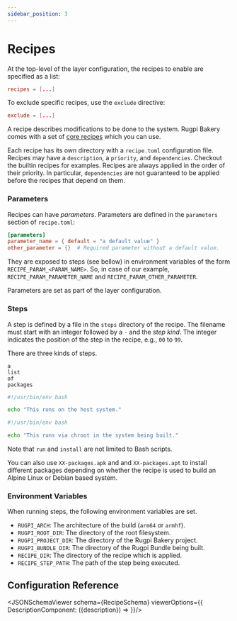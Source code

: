 ```yaml
---
sidebar_position: 3
---
```





# Recipes

At the top-level of the layer configuration, the recipes to enable are specified as a list:

```toml title="<layer name>.toml"
recipes = [...]
```
To exclude specific recipes, use the `exclude` directive:

```toml
exclude = [...]
```

A recipe describes modifications to be done to the system.
Rugpi Bakery comes with a set of [core recipes](https://github.com/silitics/rugpi/tree/main/bakery/repositories/core/recipes) which you can use.

Each recipe has its own directory with a `recipe.toml` configuration file.
Recipes may have a `description`, a `priority`, and `dependencies`.
Checkout the builtin recipes for examples.
Recipes are always applied in the order of their priority.
In particular, `dependencies` are not guaranteed to be applied before the recipes that depend on them.

### Parameters

Recipes can have _parameters_.
Parameters are defined in the `parameters` section of `recipe.toml`:

```toml
[parameters]
parameter_name = { default = "a default value" }
other_parameter = {}  # Required parameter without a default value.
```

They are exposed to steps (see bellow) in environment variables of the form `RECIPE_PARAM_<PARAM_NAME>`. So, in case of our example, `RECIPE_PARAM_PARAMETER_NAME` and `RECIPE_PARAM_OTHER_PARAMETER`.

Parameters are set as part of the layer configuration.

### Steps

A step is defined by a file in the `steps` directory of the recipe.
The filename must start with an integer followed by a `-` and the _step kind_.
The integer indicates the position of the step in the recipe, e.g., `00` to `99`.

There are three kinds of steps.

```plain title="XX-packages"
a
list
of
packages
```

```bash title="XX-run.*"
#!/usr/bin/env bash

echo "This runs on the host system."
```

```bash title="XXX-install.*"
#!/usr/bin/env bash

echo "This runs via chroot in the system being built."
```

Note that `run` and `install` are not limited to Bash scripts.

You can also use `XX-packages.apk` and and `XX-packages.apt` to install different packages depending on whether the recipe is used to build an Alpine Linux or Debian based system.

### Environment Variables

When running steps, the following environment variables are set.

- `RUGPI_ARCH`: The architecture of the build (`arm64` or `armhf`).
- `RUGPI_ROOT_DIR`: The directory of the root filesystem.
- `RUGPI_PROJECT_DIR`: The directory of the Rugpi Bakery project.
- `RUGPI_BUNDLE_DIR`: The directory of the Rugpi Bundle being built.
- `RECIPE_DIR`: The directory of the recipe which is applied.
- `RECIPE_STEP_PATH`: The path of the step being executed.


## Configuration Reference

<JSONSchemaViewer schema={RecipeSchema} viewerOptions={{
    DescriptionComponent: ({description}) => <ReactMarkdown children={description} />
}}/>

